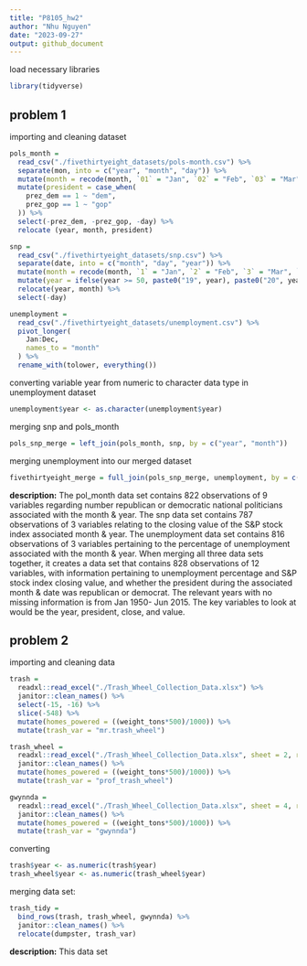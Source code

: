 ```yaml
---
title: "P8105_hw2"
author: "Nhu Nguyen"
date: "2023-09-27"
output: github_document
---
```

load necessary libraries
```r
library(tidyverse)
```
## problem 1

importing and cleaning dataset 

```r
pols_month = 
  read_csv("./fivethirtyeight_datasets/pols-month.csv") %>% 
  separate(mon, into = c("year", "month", "day")) %>% 
  mutate(month = recode(month, `01` = "Jan", `02` = "Feb", `03` = "Mar", `04` = "Apr", `05` = "May", `06` = "Jun", `07` = "Jul", `08` = "Aug", `09` = "Sep", `10` = "Oct", `11` = "Nov", `12` = "Dec")) %>% 
  mutate(president = case_when(
    prez_dem == 1 ~ "dem",
    prez_gop == 1 ~ "gop"
  )) %>% 
  select(-prez_dem, -prez_gop, -day) %>% 
  relocate (year, month, president) 

snp = 
  read_csv("./fivethirtyeight_datasets/snp.csv") %>% 
  separate(date, into = c("month", "day", "year")) %>% 
  mutate(month = recode(month, `1` = "Jan", `2` = "Feb", `3` = "Mar", `4` = "Apr", `5` = "May", `6` = "Jun", `7` = "Jul", `8` = "Aug", `9` = "Sep", `10` = "Oct", `11` = "Nov", `12` = "Dec")) %>% 
  mutate(year = ifelse(year >= 50, paste0("19", year), paste0("20", year))) %>% 
  relocate(year, month) %>% 
  select(-day) 

unemployment = 
  read_csv("./fivethirtyeight_datasets/unemployment.csv") %>% 
  pivot_longer(
    Jan:Dec,
    names_to = "month"
  ) %>% 
  rename_with(tolower, everything()) 
```
converting variable year from numeric to character data type in unemployment dataset
```r
unemployment$year <- as.character(unemployment$year)
```

merging snp and pols_month
```r
pols_snp_merge = left_join(pols_month, snp, by = c("year", "month"))
```

merging unemployment into our merged dataset
```r
fivethirtyeight_merge = full_join(pols_snp_merge, unemployment, by = c("year", "month"), copy = TRUE)
```

**description:**
The pol_month data set contains 822 observations of 9 variables regarding number republican or democratic national politicians associated with the month & year. The snp data set contains 787 observations of 3 variables relating to the closing value of the S&P stock index associated month & year. The unemployment data set contains 816 observations of 3 variables pertaining to the percentage of unemployment associated with the month & year. When merging all three data sets together, it creates a data set that contains 828 observations of 12 variables, with information pertaining to unemployment percentage and S&P stock index closing value, and whether the president during the associated month & date was republican or democrat. The relevant years with no missing information is from Jan 1950- Jun 2015. The key variables to look at would be the year, president, close, and value. 

## problem 2 

importing and cleaning data

```r
trash =  
  readxl::read_excel("./Trash_Wheel_Collection_Data.xlsx") %>% 
  janitor::clean_names() %>% 
  select(-15, -16) %>% 
  slice(-548) %>% 
  mutate(homes_powered = ((weight_tons*500)/1000)) %>% 
  mutate(trash_var = "mr.trash_wheel")

trash_wheel =
  readxl::read_excel("./Trash_Wheel_Collection_Data.xlsx", sheet = 2, range = "A3:M96", col_names = c("dumpster", "month", "year", "date", "weight_tons", "Volume (cubic yards)", "plastic_bottles", "polystyrene", "cigarette_butts", "glass_bottles", "grocery_bags", "chip_bags", "homes_powered")) %>% 
  janitor::clean_names() %>% 
  mutate(homes_powered = ((weight_tons*500)/1000)) %>% 
  mutate(trash_var = "prof_trash_wheel")

gwynnda =
  readxl::read_excel("./Trash_Wheel_Collection_Data.xlsx", sheet = 4, range = "A20:K108", col_names = c("dumpster", "month", "year", "date", "weight_tons", "Volume (cubic yards)", "plastic_bottles", "Polystyrene", "cigarette_butts", "grocery_bags", "homes_powered")) %>% 
  janitor::clean_names() %>% 
  mutate(homes_powered = ((weight_tons*500)/1000)) %>% 
  mutate(trash_var = "gwynnda")
```
converting 
```r
trash$year <- as.numeric(trash$year)
trash_wheel$year <- as.numeric(trash_wheel$year)
```


merging data set: 
```r
trash_tidy = 
  bind_rows(trash, trash_wheel, gwynnda) %>% 
  janitor::clean_names() %>% 
  relocate(dumpster, trash_var)
```

**description:**
This data set 

